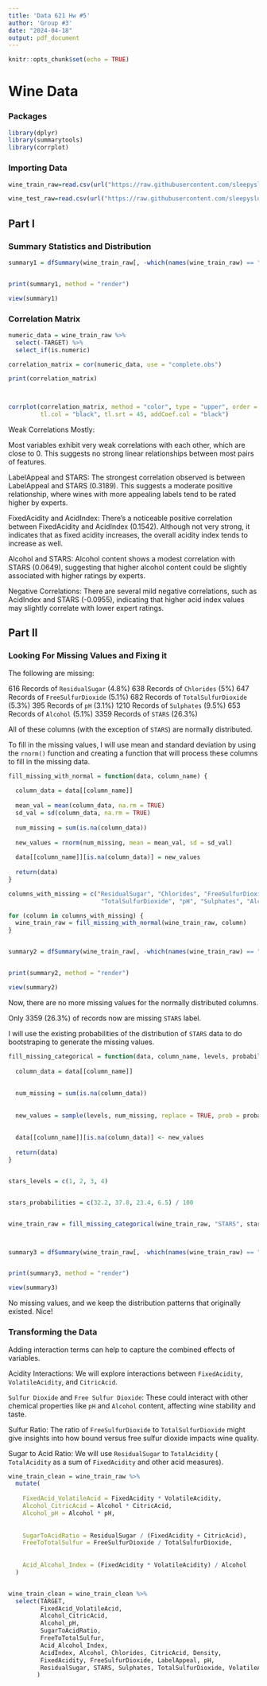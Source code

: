 ---
title: 'Data 621 Hw #5'
author: 'Group #3'
date: "2024-04-18"
output: pdf_document
---

```{r setup, include=FALSE}
knitr::opts_chunk$set(echo = TRUE)
```

# Wine Data

### Packages

```{r}
library(dplyr)
library(summarytools)
library(corrplot)
```



### Importing Data

```{r}
wine_train_raw=read.csv(url("https://raw.githubusercontent.com/sleepysloth12/data621_hw5/main/wine-training-data.csv"))

wine_test_raw=read.csv(url("https://raw.githubusercontent.com/sleepysloth12/data621_hw5/main/wine-evaluation-data.csv"))


```



## Part I


### Summary Statistics and Distribution

```{r}
summary1 = dfSummary(wine_train_raw[, -which(names(wine_train_raw) == "INDEX")])


print(summary1, method = "render")

view(summary1)
```


### Correlation Matrix

```{r}
numeric_data = wine_train_raw %>% 
  select(-TARGET) %>% 
  select_if(is.numeric)  

correlation_matrix = cor(numeric_data, use = "complete.obs")  

print(correlation_matrix)



corrplot(correlation_matrix, method = "color", type = "upper", order = "hclust", 
         tl.col = "black", tl.srt = 45, addCoef.col = "black")
```

Weak Correlations Mostly: 

Most variables exhibit very weak correlations with each other, which are close to 0. This suggests no strong linear relationships between most pairs of features.

LabelAppeal and STARS: The strongest correlation observed is between LabelAppeal and STARS (0.3189). This suggests a moderate positive relationship, where wines with more appealing labels tend to be rated higher by experts.


FixedAcidity and AcidIndex: There's a noticeable positive correlation between FixedAcidity and AcidIndex (0.1542). Although not very strong, it indicates that as fixed acidity increases, the overall acidity index tends to increase as well.


Alcohol and STARS: Alcohol content shows a modest correlation with STARS (0.0649), suggesting that higher alcohol content could be slightly associated with higher ratings by experts.


Negative Correlations: There are several mild negative correlations, such as AcidIndex and STARS (-0.0955), indicating that higher acid index values may slightly correlate with lower expert ratings.

## Part II

### Looking For Missing Values and Fixing it 

The following are missing:

616 Records of `ResidualSugar` (4.8%)
638 Records of `Chlorides` (5%)
647 Records of `FreeSulfurDioxide` (5.1%)
682 Records of `TotalSulfurDioxide` (5.3%)
395 Records of `pH` (3.1%)
1210 Records of `Sulphates` (9.5%)
653 Records of `Alcohol` (5.1%)
3359 Records of `STARS` (26.3%)

All of these columns (with the exception of `STARS`) are normally distributed. 

To fill in the missing values, I will use mean and standard deviation by using the `rnorm()` function and creating a function that will process these columns to fill in the missing data.

```{r}
fill_missing_with_normal = function(data, column_name) {
 
  column_data = data[[column_name]]
  
  mean_val = mean(column_data, na.rm = TRUE)
  sd_val = sd(column_data, na.rm = TRUE)
  
  num_missing = sum(is.na(column_data))
  
  new_values = rnorm(num_missing, mean = mean_val, sd = sd_val)
  
  data[[column_name]][is.na(column_data)] = new_values
  
  return(data)
}

columns_with_missing = c("ResidualSugar", "Chlorides", "FreeSulfurDioxide",
                          "TotalSulfurDioxide", "pH", "Sulphates", "Alcohol")

for (column in columns_with_missing) {
  wine_train_raw = fill_missing_with_normal(wine_train_raw, column)
}


summary2 = dfSummary(wine_train_raw[, -which(names(wine_train_raw) == "INDEX")])


print(summary2, method = "render")

view(summary2)
```

Now, there are no more missing values for the normally distributed columns.

Only 3359 (26.3%) of records now are missing `STARS` label.

I will use the existing probabilities of the distribution of `STARS` data to do bootstraping to generate the missing values.

```{r}

fill_missing_categorical = function(data, column_name, levels, probabilities) {
  
  column_data = data[[column_name]]
  
 
  num_missing = sum(is.na(column_data))
  
  
  new_values = sample(levels, num_missing, replace = TRUE, prob = probabilities)
  
  
  data[[column_name]][is.na(column_data)] <- new_values
  
  return(data)
}


stars_levels = c(1, 2, 3, 4)


stars_probabilities = c(32.2, 37.8, 23.4, 6.5) / 100


wine_train_raw = fill_missing_categorical(wine_train_raw, "STARS", stars_levels, stars_probabilities)



summary3 = dfSummary(wine_train_raw[, -which(names(wine_train_raw) == "INDEX")])


print(summary3, method = "render")

view(summary3)

```

No missing values, and we keep the distribution patterns that originally existed. Nice!


### Transforming the Data

Adding interaction terms can help to capture the combined effects of variables.

Acidity Interactions: We will explore interactions between `FixedAcidity`, `VolatileAcidity`, and `CitricAcid`.

`Sulfur Dioxide` and `Free Sulfur Dioxide`: These could interact with other chemical properties like `pH` and `Alcohol` content, affecting wine stability and taste.

Sulfur Ratio: The ratio of `FreeSulfurDioxide` to `TotalSulfurDioxide` might give insights into how bound versus free sulfur dioxide impacts wine quality.

Sugar to Acid Ratio: We will use `ResidualSugar ` to `TotalAcidity` ( `TotalAcidity` as a sum of `FixedAcidity` and other acid measures).

```{r}

wine_train_clean = wine_train_raw %>%
  mutate(
    
    FixedAcid_VolatileAcid = FixedAcidity * VolatileAcidity,
    Alcohol_CitricAcid = Alcohol * CitricAcid,
    Alcohol_pH = Alcohol * pH,
    
    
    SugarToAcidRatio = ResidualSugar / (FixedAcidity + CitricAcid), 
    FreeToTotalSulfur = FreeSulfurDioxide / TotalSulfurDioxide,
    
    
    Acid_Alcohol_Index = (FixedAcidity * VolatileAcidity) / Alcohol
  )


wine_train_clean = wine_train_clean %>%
  select(TARGET,  
         FixedAcid_VolatileAcid,  
         Alcohol_CitricAcid,     
         Alcohol_pH,             
         SugarToAcidRatio,        
         FreeToTotalSulfur,       
         Acid_Alcohol_Index,      
         AcidIndex, Alcohol, Chlorides, CitricAcid, Density,
         FixedAcidity, FreeSulfurDioxide, LabelAppeal, pH,
         ResidualSugar, STARS, Sulphates, TotalSulfurDioxide, VolatileAcidity
        )

```



